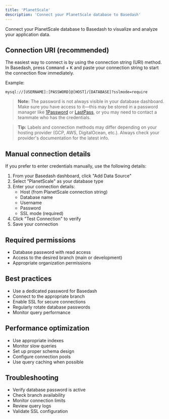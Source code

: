 ```yaml
---
title: 'PlanetScale'
description: 'Connect your PlanetScale database to Basedash'
---
```


Connect your PlanetScale database to Basedash to visualize and analyze your application data.

## Connection URI (recommended)

The easiest way to connect is by using the connection string (URI) method. In Basedash, press <kbd>Command</kbd> + <kbd>K</kbd> and paste your connection string to start the connection flow immediately.

Example:
```
mysql://[USERNAME]:[PASSWORD]@[HOST]/[DATABASE]?sslmode=require
```

> **Note:** The password is not always visible in your database dashboard. Make sure you have access to it—this may be stored in a password manager like [1Password](https://1password.com/) or [LastPass](https://www.lastpass.com/), or you may need to contact a teammate who has the credentials.

> **Tip:** Labels and connection methods may differ depending on your hosting provider (GCP, AWS, DigitalOcean, etc.). Always check your provider's documentation for the latest info.

## Manual connection details

If you prefer to enter credentials manually, use the following details:

1. From your Basedash dashboard, click "Add Data Source"
2. Select "PlanetScale" as your database type
3. Enter your connection details:
   - Host (from PlanetScale connection string)
   - Database name
   - Username
   - Password
   - SSL mode (required)
4. Click "Test Connection" to verify
5. Save your connection

## Required permissions
- Database password with read access
- Access to the desired branch (main or development)
- Appropriate organization permissions

## Best practices
- Use a dedicated password for Basedash
- Connect to the appropriate branch
- Enable SSL for secure connections
- Regularly rotate database passwords
- Monitor query performance

## Performance optimization
- Use appropriate indexes
- Monitor slow queries
- Set up proper schema design
- Configure connection pools
- Use query caching when possible

## Troubleshooting
- Verify database password is active
- Check branch availability
- Monitor connection limits
- Review query logs
- Validate SSL configuration

